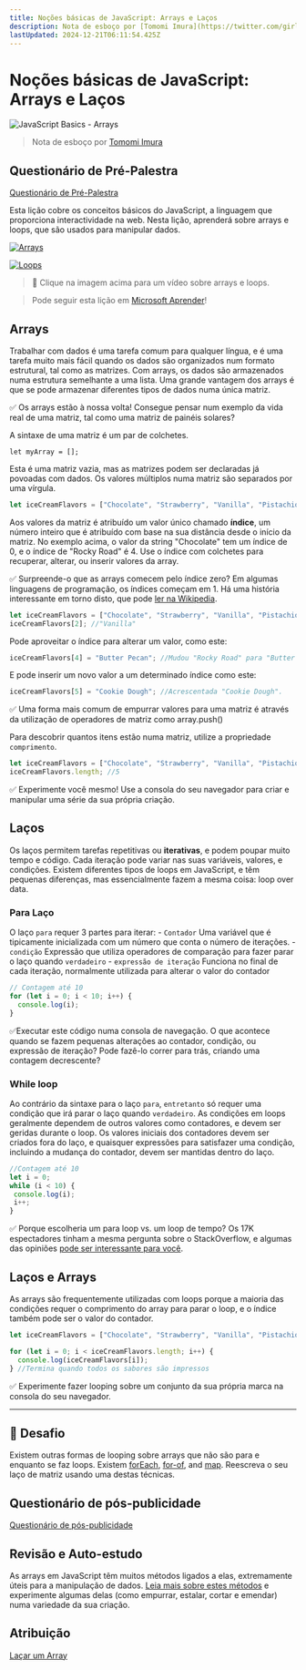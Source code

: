 ```yaml
---
title: Noções básicas de JavaScript: Arrays e Laços
description: Nota de esboço por [Tomomi Imura](https://twitter.com/girlie_mac)
lastUpdated: 2024-12-21T06:11:54.425Z
---
```


# Noções básicas de JavaScript: Arrays e Laços

![JavaScript Basics - Arrays](/sketchnotes/webdev101-js-arrays.png)
> Nota de esboço por [Tomomi Imura](https://twitter.com/girlie_mac)

## Questionário de Pré-Palestra
[Questionário de Pré-Palestra](https://ashy-river-0debb7803.1.azurestaticapps.net/quiz/13)

Esta lição cobre os conceitos básicos do JavaScript, a linguagem que proporciona interactividade na web. Nesta lição, aprenderá sobre arrays e loops, que são usados para manipular dados.

[![Arrays](https://img.youtube.com/vi/rlvD4Umw37U/0.jpg)](https://youtube.com/watch?v=rlvD4Umw37U "Arrays")

[![Loops](https://img.youtube.com/vi/J2X-olc3Z6Y/0.jpg)](https://www.youtube.com/watch?v=J2X-olc3Z6Y "Laços")

> 🎥 Clique na imagem acima para um vídeo sobre arrays e loops.

> Pode seguir esta lição em [Microsoft Aprender](https://docs.microsoft.com/learn/modules/web-development-101-arrays/?WT.mc_id=academic-77807-sagibbon)!

## Arrays
Trabalhar com dados é uma tarefa comum para qualquer língua, e é uma tarefa muito mais fácil quando os dados são organizados num formato estrutural, tal como as matrizes. Com arrays, os dados são armazenados numa estrutura semelhante a uma lista. Uma grande vantagem dos arrays é que se pode armazenar diferentes tipos de dados numa única matriz.

✅ Os arrays estão à nossa volta! Consegue pensar num exemplo da vida real de uma matriz, tal como uma matriz de painéis solares?

A sintaxe de uma matriz é um par de colchetes.

```javscript
let myArray = [];
```

Esta é uma matriz vazia, mas as matrizes podem ser declaradas já povoadas com dados. Os valores múltiplos numa matriz são separados por uma vírgula.

```javascript
let iceCreamFlavors = ["Chocolate", "Strawberry", "Vanilla", "Pistachio", "Rocky Road"];
```

Aos valores da matriz é atribuído um valor único chamado **índice**, um número inteiro que é atribuído com base na sua distância desde o início da matriz. No exemplo acima, o valor da string "Chocolate" tem um índice de 0, e o índice de "Rocky Road" é 4. Use o índice com colchetes para recuperar, alterar, ou inserir valores da array.

✅ Surpreende-o que as arrays comecem pelo índice zero? Em algumas linguagens de programação, os índices começam em 1. Há uma história interessante em torno disto, que pode [ler na Wikipedia](https://en.wikipedia.org/wiki/Zero-based_numbering).

```javascript
let iceCreamFlavors = ["Chocolate", "Strawberry", "Vanilla", "Pistachio", "Rocky Road"];
iceCreamFlavors[2]; //"Vanilla"
```

Pode aproveitar o índice para alterar um valor, como este:

```javascript
iceCreamFlavors[4] = "Butter Pecan"; //Mudou "Rocky Road" para "Butter Pecan".
```

E pode inserir um novo valor a um determinado índice como este:

```javascript
iceCreamFlavors[5] = "Cookie Dough"; //Acrescentada "Cookie Dough".
```

✅ Uma forma mais comum de empurrar valores para uma matriz é através da utilização de operadores de matriz como array.push()

Para descobrir quantos itens estão numa matriz, utilize a propriedade `comprimento`.

```javascript
let iceCreamFlavors = ["Chocolate", "Strawberry", "Vanilla", "Pistachio", "Rocky Road"];
iceCreamFlavors.length; //5
```

✅ Experimente você mesmo! Use a consola do seu navegador para criar e manipular uma série da sua própria criação.

## Laços

Os laços permitem tarefas repetitivas ou **iterativas**, e podem poupar muito tempo e código. Cada iteração pode variar nas suas variáveis, valores, e condições. Existem diferentes tipos de loops em JavaScript, e têm pequenas diferenças, mas essencialmente fazem a mesma coisa: loop over data.

### Para Laço

O laço `para` requer 3 partes para iterar:
    - `Contador` Uma variável que é tipicamente inicializada com um número que conta o número de iterações.
    - `condição` Expressão que utiliza operadores de comparação para fazer parar o laço quando `verdadeiro`
    - `expressão de iteração` Funciona no final de cada iteração, normalmente utilizada para alterar o valor do contador
  
```javascript
// Contagem até 10
for (let i = 0; i < 10; i++) {
  console.log(i);
}
```

✅Executar este código numa consola de navegação. O que acontece quando se fazem pequenas alterações ao contador, condição, ou expressão de iteração? Pode fazê-lo correr para trás, criando uma contagem decrescente?

### While loop

Ao contrário da sintaxe para o laço `para`, `entretanto` só requer uma condição que irá parar o laço quando `verdadeiro`. As condições em loops geralmente dependem de outros valores como contadores, e devem ser geridas durante o loop. Os valores iniciais dos contadores devem ser criados fora do laço, e quaisquer expressões para satisfazer uma condição, incluindo a mudança do contador, devem ser mantidas dentro do laço.

```javascript
//Contagem até 10
let i = 0;
while (i < 10) {
 console.log(i);
 i++;
}
```

✅ Porque escolheria um para loop vs. um loop de tempo? Os 17K espectadores tinham a mesma pergunta sobre o StackOverflow, e algumas das opiniões [pode ser interessante para você](https://stackoverflow.com/questions/39969145/while-loops-vs-for-loops-in-javascript).

## Laços e Arrays

As arrays são frequentemente utilizadas com loops porque a maioria das condições requer o comprimento do array para parar o loop, e o índice também pode ser o valor do contador.

```javascript
let iceCreamFlavors = ["Chocolate", "Strawberry", "Vanilla", "Pistachio", "Rocky Road"];

for (let i = 0; i < iceCreamFlavors.length; i++) {
  console.log(iceCreamFlavors[i]);
} //Termina quando todos os sabores são impressos
```

✅ Experimente fazer looping sobre um conjunto da sua própria marca na consola do seu navegador. 

---

## 🚀 Desafio

Existem outras formas de looping sobre arrays que não são para e enquanto se faz loops. Existem [forEach](https://developer.mozilla.org/docs/Web/JavaScript/Reference/Global_Objects/Array/forEach), [for-of](https://developer.mozilla.org/docs/Web/JavaScript/Reference/Statements/for...of), and [map](https://developer.mozilla.org/docs/Web/JavaScript/Reference/Global_Objects/Array/map). Reescreva o seu laço de matriz usando uma destas técnicas.

## Questionário de pós-publicidade
[Questionário de pós-publicidade](https://ashy-river-0debb7803.1.azurestaticapps.net/quiz/14)


## Revisão e Auto-estudo

As arrays em JavaScript têm muitos métodos ligados a elas, extremamente úteis para a manipulação de dados. [Leia mais sobre estes métodos](https://developer.mozilla.org/docs/Web/JavaScript/Reference/Global_Objects/Array) e experimente algumas delas (como empurrar, estalar, cortar e emendar) numa variedade da sua criação.

## Atribuição

[Laçar um Array](assignment.pt.md)

